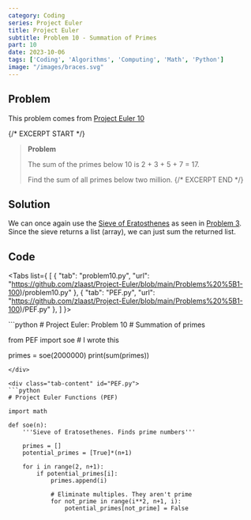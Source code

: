 ```yaml
---
category: Coding
series: Project Euler
title: Project Euler
subtitle: Problem 10 - Summation of Primes
part: 10
date: 2023-10-06
tags: ['Coding', 'Algorithms', 'Computing', 'Math', 'Python']
image: "/images/braces.svg"
---
```


## Problem

This problem comes from [Project Euler 10](https://projecteuler.net/problem=10)

{/* EXCERPT START */}
> **Problem**
>
> The sum of the primes below 10 is 2 + 3 + 5 + 7 = 17.
>
> Find the sum of all primes below two million.
{/* EXCERPT END */}

## Solution
We can once again use the [Sieve of Eratosthenes](https://en.wikipedia.org/wiki/Sieve_of_Eratosthenes) as seen in [Problem 3](/posts/Project%20Euler/Problem%203).
Since the sieve returns a list (array), we can just sum the returned list.

## Code

<Tabs list={
    [
        {
            "tab": "problem10.py",
            "url": "https://github.com/zlaast/Project-Euler/blob/main/Problems%20%5B1-100)/problem10.py"
        },
        {
            "tab": "PEF.py",
            "url": "https://github.com/zlaast/Project-Euler/blob/main/Problems%20%5B1-100)/PEF.py"
        },
    ]
}>
<div class="tab-content" id="problem10.py">
```python
# Project Euler: Problem 10
# Summation of primes

from PEF import soe   # I wrote this

primes = soe(2000000)
print(sum(primes))
```
</div>

<div class="tab-content" id="PEF.py">
```python
# Project Euler Functions (PEF)

import math

def soe(n):
    '''Sieve of Eratosethenes. Finds prime numbers'''

    primes = []
    potential_primes = [True]*(n+1)

    for i in range(2, n+1):
        if potential_primes[i]:
            primes.append(i)

            # Eliminate multiples. They aren't prime
            for not_prime in range(i**2, n+1, i):
                potential_primes[not_prime] = False
```
</div>
</Tabs>